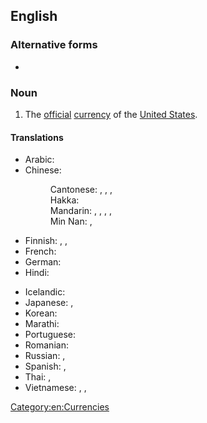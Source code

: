 {{also|U.S. dollar|US-Dollar}}
==English==

===Alternative forms===
* {{l|en|U.S. dollar}}

===Noun===
{{en-noun}}
{{wikipedia|United States dollar}}

# The [[official]] [[currency]] of the [[United States]].

====Translations====
{{trans-top|official currency of the United States}}
* Arabic: {{t|ar|دُولَار أَمْرِيكِيّ|m|tr=dōlār ʾamrīkiyy}}
* Chinese:
*: Cantonese: {{t|yue|美元|tr=mei6 jyun4|sc=Hani}}, {{t|yue|美圓|sc=Hani}}, {{t|yue|美圆|tr=mei6 jyun4|sc=Hani}}, {{t|yue|美金|tr=mei6 gam1|sc=Hani}}
*: Hakka: {{t|hak|美金|tr=Mî-kîm|sc=Hani}}
*: Mandarin: {{t+|cmn|美元|tr=Měiyuán|sc=Hani}}, {{t+|cmn|美圓|sc=Hani}}, {{t+|cmn|美圆|tr=Měiyuán|sc=Hani}}, {{t+|cmn|美金|tr=Měijīn|sc=Hani}}, {{t|cmn|金元|tr=jīnyuán}}
*: Min Nan: {{t|nan|美元|tr=Bí-gôan|sc=Hani}}, {{t+|nan|美金|tr=Bí-kim|sc=Hani}}
* Finnish: {{t|fi|Yhdysvaltain dollari}}, {{t+|fi|dollari}}, {{t|fi|US-dollari}}
* French: {{t+|fr|dollar américain|m}}
* German: {{t+|de|US-Dollar|m}}
* Hindi: {{t|hi|अमेरिकी डॉलर|m|sc=Deva}}
{{trans-mid}}
* Icelandic: {{t|is|bandaríkjadalur}}
* Japanese: {{t|ja|アメリカ・ドル|tr=Amerika-doru}}, {{t|ja|米ドル|tr=Bei-doru}}
* Korean: {{t|ko|^미국 달러|sc=Kore}}
* Marathi: {{t|mr|अमेरिकन डॉलर|m|sc=Deva}}
* Portuguese: {{t|pt|dólar americano|m}}
* Romanian: {{t|ro|dolar american|m}}
* Russian: {{t|ru|америка́нский до́ллар|m}}, {{t|ru|до́ллар США|m}}
* Spanish: {{t|es|dólar de EE.UU.|m}}, {{t|es|dólar americano|m}}
* Thai: {{t|th|ดอลลาร์สหรัฐ|tr=donlâat ràt}}, {{t|th|ดอลลาร์อเมริกัน|tr=donlâa amayrígan}}
* Vietnamese: {{t|vi|đô-la Mỹ}}, {{t|vi|đồng Mỹ}}, {{t|vi|Mĩ kim}}
{{trans-bottom}}

[[Category:en:Currencies]]